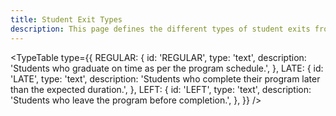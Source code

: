 ```yaml
---
title: Student Exit Types
description: This page defines the different types of student exits from a program.
---
```


<TypeTable
  type={{
    REGULAR: {
      id: 'REGULAR',
      type: 'text',
      description: 'Students who graduate on time as per the program schedule.',
    },
    LATE: {
      id: 'LATE',
      type: 'text',
      description:
        'Students who complete their program later than the expected duration.',
    },
    LEFT: {
      id: 'LEFT',
      type: 'text',
      description: 'Students who leave the program before completion.',
    },
  }}
/>
